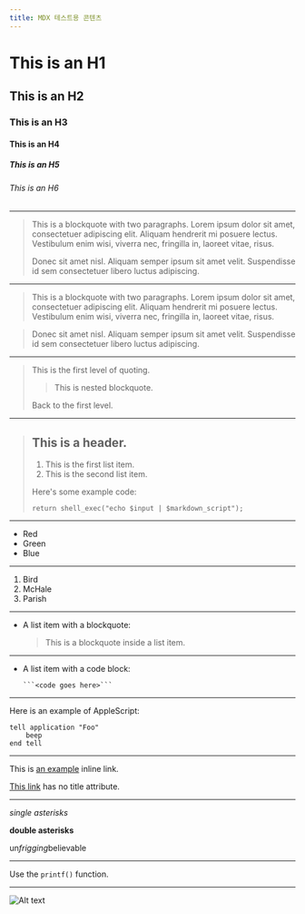 ```yaml
---
title: MDX 테스트용 콘텐츠
---
```


# This is an H1

## This is an H2

### This is an H3

#### This is an H4

##### This is an H5

###### This is an H6

---

> This is a blockquote with two paragraphs. Lorem ipsum dolor sit amet,
> consectetuer adipiscing elit. Aliquam hendrerit mi posuere lectus.
> Vestibulum enim wisi, viverra nec, fringilla in, laoreet vitae, risus.
> 
> Donec sit amet nisl. Aliquam semper ipsum sit amet velit. Suspendisse
> id sem consectetuer libero luctus adipiscing.

---

> This is a blockquote with two paragraphs. Lorem ipsum dolor sit amet,
consectetuer adipiscing elit. Aliquam hendrerit mi posuere lectus.
Vestibulum enim wisi, viverra nec, fringilla in, laoreet vitae, risus.

> Donec sit amet nisl. Aliquam semper ipsum sit amet velit. Suspendisse
id sem consectetuer libero luctus adipiscing.

---

> This is the first level of quoting.
>
> > This is nested blockquote.
>
> Back to the first level.

---

> ## This is a header.
> 
> 1.   This is the first list item.
> 2.   This is the second list item.
> 
> Here's some example code:
> 
>     return shell_exec("echo $input | $markdown_script");

---

-   Red
-   Green
-   Blue

--- 

1.  Bird
2.  McHale
3.  Parish

---

*   A list item with a blockquote:

    > This is a blockquote
    > inside a list item.

---

*   A list item with a code block:

        ```<code goes here>```

---

Here is an example of AppleScript:

```applescript
tell application "Foo"
    beep
end tell
```

---

This is [an example](http://example.com/ "Title") inline link.

[This link](http://example.net/) has no title attribute.

---

*single asterisks*

**double asterisks**

un*frigging*believable

---

Use the `printf()` function.

---

![Alt text](https://placehold.co/400x300)
